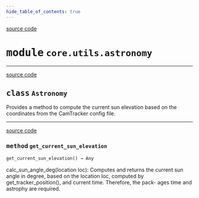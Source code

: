 ```yaml
---
hide_table_of_contents: true
---
```


<!-- markdownlint-disable -->

<a href="https://github.com/tum-esm/pyra/tree/main/packages/core/utils/astronomy.py#L0" className="SourceCodeLinkBadge">source code</a>

# <kbd>module</kbd> `core.utils.astronomy`






---

<a href="https://github.com/tum-esm/pyra/tree/main/packages/core/utils/astronomy.py#L11" className="SourceCodeLinkBadge">source code</a>

## <kbd>class</kbd> `Astronomy`
Provides a method to compute the current sun elevation based on the coordinates from the CamTracker config file. 




---

<a href="https://github.com/tum-esm/pyra/tree/main/packages/core/utils/astronomy.py#L18" className="SourceCodeLinkBadge">source code</a>

### <kbd>method</kbd> `get_current_sun_elevation`

```python
get_current_sun_elevation() → Any
```

calc_sun_angle_deg(location loc): Computes and returns the current sun angle in degree, based on the location loc, computed by get_tracker_position(), and current time. Therefore, the pack- ages time and astrophy are required. 


